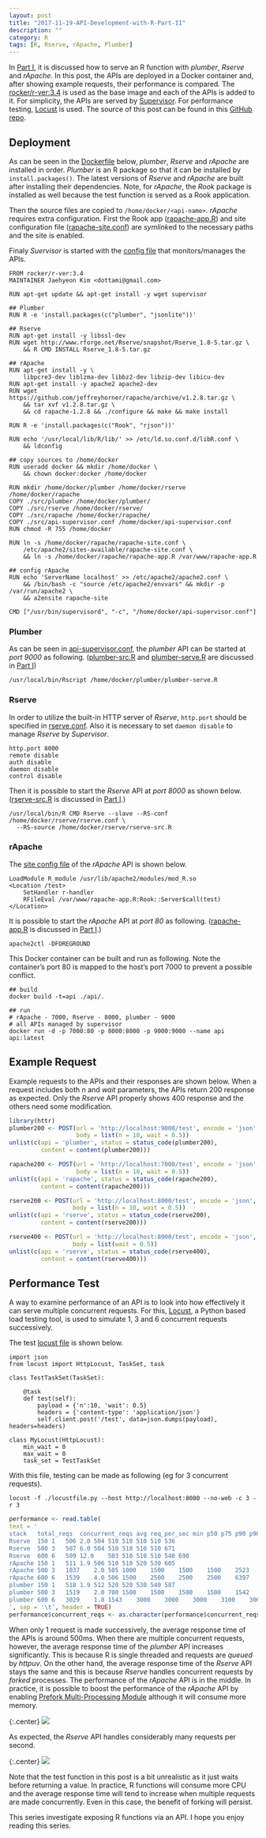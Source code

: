 ```yaml
---
layout: post
title: "2017-11-19-API-Development-with-R-Part-II"
description: ""
category: R
tags: [R, Rserve, rApache, Plumber]
---
```

<style>
.center {
  text-align: center;
}
</style>

In [Part I](/2017/11/API-Development-with-R-Part-I), it is discussed how to serve an R function with _plumber_, _Rserve_ and _rApache_. In this post, the APIs are deployed in a Docker container and, after showing example requests, their performance is compared. The [rocker/r-ver:3.4](https://hub.docker.com/r/rocker/r-ver/) is used as the base image and each of the APIs is added to it. For simplicity, the APIs are served by [Supervisor](http://supervisord.org/). For performance testing, [Locust](https://locust.io/) is used. The source of this post can be found in this [GitHub repo](https://github.com/jaehyeon-kim/r-api-demo).

## Deployment

As can be seen in the [Dockerfile](https://github.com/jaehyeon-kim/r-api-demo/blob/master/api/Dockerfile) below, _plumber_, _Rserve_ and _rApache_ are installed in order. _Plumber_ is an R package so that it can be installed by `install.packages()`. The latest versions of _Rserve_ and _rApache_ are built after installing their dependencies. Note, for _rApache_, the _Rook_ package is installed as well because the test function is served as a Rook application.

Then the source files are copied to `/home/docker/<api-name>`. _rApache_ requires extra configuration. First the Rook app ([rapache-app.R](https://github.com/jaehyeon-kim/r-api-demo/blob/master/api/src/rapache/rapache-app.R)) and site configuration file ([rapache-site.conf](https://github.com/jaehyeon-kim/r-api-demo/blob/master/api/src/rapache/rapache-site.conf)) are *symlink*ed to the necessary paths and the site is enabled.

Finaly _Suervisor_ is started with the [config file](https://github.com/jaehyeon-kim/r-api-demo/blob/master/api/src/api-supervisor.conf) that monitors/manages the APIs.

```
FROM rocker/r-ver:3.4
MAINTAINER Jaehyeon Kim <dottami@gmail.com>

RUN apt-get update && apt-get install -y wget supervisor

## Plumber
RUN R -e 'install.packages(c("plumber", "jsonlite"))'

## Rserve
RUN apt-get install -y libssl-dev
RUN wget http://www.rforge.net/Rserve/snapshot/Rserve_1.8-5.tar.gz \
    && R CMD INSTALL Rserve_1.8-5.tar.gz

## rApache
RUN apt-get install -y \
    libpcre3-dev liblzma-dev libbz2-dev libzip-dev libicu-dev
RUN apt-get install -y apache2 apache2-dev
RUN wget https://github.com/jeffreyhorner/rapache/archive/v1.2.8.tar.gz \
    && tar xvf v1.2.8.tar.gz \
    && cd rapache-1.2.8 && ./configure && make && make install

RUN R -e 'install.packages(c("Rook", "rjson"))'

RUN echo '/usr/local/lib/R/lib/' >> /etc/ld.so.conf.d/libR.conf \
    && ldconfig

## copy sources to /home/docker
RUN useradd docker && mkdir /home/docker \
	&& chown docker:docker /home/docker

RUN mkdir /home/docker/plumber /home/docker/rserve /home/docker/rapache
COPY ./src/plumber /home/docker/plumber/
COPY ./src/rserve /home/docker/rserve/
COPY ./src/rapache /home/docker/rapache/
COPY ./src/api-supervisor.conf /home/docker/api-supervisor.conf
RUN chmod -R 755 /home/docker

RUN ln -s /home/docker/rapache/rapache-site.conf \
    /etc/apache2/sites-available/rapache-site.conf \
    && ln -s /home/docker/rapache/rapache-app.R /var/www/rapache-app.R

## config rApache
RUN echo 'ServerName localhost' >> /etc/apache2/apache2.conf \
    && /bin/bash -c "source /etc/apache2/envvars" && mkdir -p /var/run/apache2 \
    && a2ensite rapache-site

CMD ["/usr/bin/supervisord", "-c", "/home/docker/api-supervisor.conf"]
```

### Plumber

As can be seen in [api-supervisor.conf](https://github.com/jaehyeon-kim/r-api-demo/blob/master/api/src/api-supervisor.conf), the _plumber_ API can be started at _port 9000_ as following. ([plumber-src.R](https://github.com/jaehyeon-kim/r-api-demo/blob/master/api/src/plumber/plumber-src.R) and [plumber-serve.R](https://github.com/jaehyeon-kim/r-api-demo/blob/master/api/src/plumber/plumber-serve.R) are discussed in [Part I](/2017/11/API-Development-with-R-Part-I))

```
/usr/local/bin/Rscript /home/docker/plumber/plumber-serve.R
```

### Rserve

In order to utilize the built-in HTTP server of _Rserve_, `http.port` should be specified in [rserve.conf](https://github.com/jaehyeon-kim/r-api-demo/blob/master/api/src/rserve/rserve.conf). Also it is necessary to set `daemon disable` to manage _Rserve_ by _Supervisor_.

```
http.port 8000
remote disable
auth disable
daemon disable
control disable
```
Then it is possible to start the _Rserve_ API at _port 8000_ as shown below. ([rserve-src.R](https://github.com/jaehyeon-kim/r-api-demo/blob/master/api/src/rserve/rserve-src.R) is discussed in [Part I](/2017/11/API-Development-with-R-Part-I).)

```
/usr/local/bin/R CMD Rserve --slave --RS-conf /home/docker/rserve/rserve.conf \
  --RS-source /home/docker/rserve/rserve-src.R
```

### rApache

The [site config file](https://github.com/jaehyeon-kim/r-api-demo/blob/master/api/src/rapache/rapache-site.conf) of the _rApache_ API is shown below.

```
LoadModule R_module /usr/lib/apache2/modules/mod_R.so
<Location /test>
    SetHandler r-handler
    RFileEval /var/www/rapache-app.R:Rook::Server$call(test)
</Location>
```

It is possible to start the _rApache_ API at _port 80_ as following. ([rapache-app.R](https://github.com/jaehyeon-kim/r-api-demo/blob/master/api/src/rapache/rapache-app.R) is discussed in [Part I](/2017/11/API-Development-with-R-Part-I).)

```
apache2ctl -DFOREGROUND
```

This Docker container can be built and run as following. Note the container's port 80 is mapped to the host's port 7000 to prevent a possible conflict.

```
## build
docker build -t=api ./api/.

## run
# rApache - 7000, Rserve - 8000, plumber - 9000
# all APIs managed by supervisor
docker run -d -p 7000:80 -p 8000:8000 -p 9000:9000 --name api api:latest
```

## Example Request

Example requests to the APIs and their responses are shown below. When a request includes both _n_ and _wait_ parameters, the APIs return 200 response as expected. Only the _Rserve_ API properly shows 400 response and the others need some modification.

```r
library(httr)
plumber200 <- POST(url = 'http://localhost:9000/test', encode = 'json',
                   body = list(n = 10, wait = 0.5))
unlist(c(api = 'plumber', status = status_code(plumber200),
         content = content(plumber200)))

rapache200 <- POST(url = 'http://localhost:7000/test', encode = 'json',
                   body = list(n = 10, wait = 0.5))
unlist(c(api = 'rapache', status = status_code(rapache200),
         content = content(rapache200)))

rserve200 <- POST(url = 'http://localhost:8000/test', encode = 'json',
                  body = list(n = 10, wait = 0.5))
unlist(c(api = 'rserve', status = status_code(rserve200),
         content = content(rserve200)))

rserve400 <- POST(url = 'http://localhost:8000/test', encode = 'json',
                  body = list(wait = 0.5))
unlist(c(api = 'rserve', status = status_code(rserve400),
         content = content(rserve400)))
```


## Performance Test

A way to examine performance of an API is to look into how effectively it can serve multiple concurrent requests. For this, [Locust](https://locust.io/), a Python based load testing tool, is used to simulate 1, 3 and 6 concurrent requests successively. 

The test [locust file](https://github.com/jaehyeon-kim/r-api-demo/blob/master/locustfile.py) is shown below.

```
import json
from locust import HttpLocust, TaskSet, task

class TestTaskSet(TaskSet):

    @task
    def test(self):
        payload = {'n':10, 'wait': 0.5}
        headers = {'content-type': 'application/json'}
        self.client.post('/test', data=json.dumps(payload), headers=headers)
         
class MyLocust(HttpLocust):
    min_wait = 0
    max_wait = 0
    task_set = TestTaskSet
```

With this file, testing can be made as following (eg for 3 concurrent requests).

```
locust -f ./locustfile.py --host http://localhost:8000 --no-web -c 3 -r 3
```

```r
performance <- read.table(
text = '
stack	total_reqs	concurrent_reqs	avg	req_per_sec	min	p50	p75	p90	p98	p100
Rserve	150	1	506	2.0	504	510	510	510	510	536
Rserve	500	3	507	6.0	504	510	510	510	510	671
Rserve	600	6	509	12.0	503	510	510	510	540	690
rApache	150	1	511	1.9	506	510	510	520	530	605
rApache	500	3	1037	2.0	505	1000	1500	1500	1500	2523
rApache	600	6	1539	4.0	506	1500	2500	2500	2500	6397
plumber	150	1	518	1.9	512	520	520	530	540	587
plumber	500	3	1519	2.0	700	1500	1500	1500	1500	1542
plumber	600	6	3029	1.8	1543	3000	3000	3000	3100	3063\t
', sep = '\t', header = TRUE)
performance$concurrent_reqs <- as.character(performance$concurrent_reqs)
```

When only 1 request is made successively, the average response time of the APIs is around 500ms. When there are multiple concurrent requests, however, the average response time of the _plumber_ API increases significantly. This is because R is single threaded and requests are _queued_ by _httpuv_. On the other hand, the average response time of the _Rserve_ API stays the same and this is because _Rserve_ handles concurrent requests by _forked_ processes. The performance of the _rApache_ API is in the middle. In practice, it is possible to boost the performance of the _rApache_ API by enabling [Prefork Multi-Processing Module](http://rapache.net/manual.html) although it will consume more memory.

{:.center}
![](/figs/API-Development-with-R/response_time.png)

As expected, the _Rserve_ API handles considerably many requests per second. 

{:.center}
![](/figs/API-Development-with-R/req_per_sec.png)

Note that the test function in this post is a bit unrealistic as it just waits before returning a value. In practice, R functions will consume more CPU and the average response time will tend to increase when multiple requests are made concurrently. Even in this case, the benefit of forking will persist.

This series investigate exposing R functions via an API. I hope you enjoy reading this series.
